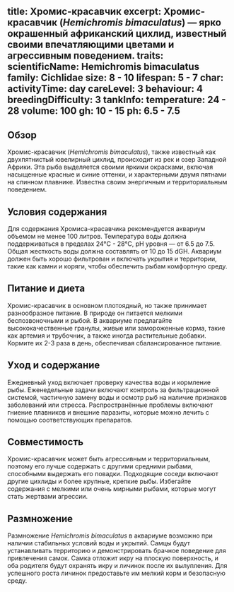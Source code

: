 title: Хромис-красавчик
excerpt: Хромис-красавчик (*Hemichromis bimaculatus*) — ярко окрашенный африканский цихлид, известный своими впечатляющими цветами и агрессивным поведением.
traits:
    scientificName: Hemichromis bimaculatus
    family: Cichlidae
    size: 8 - 10
    lifespan: 5 - 7
char:
    activityTime: day
    careLevel: 3
    behaviour: 4
    breedingDifficulty: 3
tankInfo:
    temperature: 24 - 28
    volume: 100
    gh: 10 - 15
    ph: 6.5 - 7.5
---

## Обзор
Хромис-красавчик (*Hemichromis bimaculatus*), также известный как двухпятнистый ювелирный цихлид, происходит из рек и озер Западной Африки. Эта рыба выделяется своими яркими окрасками, включая насыщенные красные и синие оттенки, и характерными двумя пятнами на спинном плавнике. Известна своим энергичным и территориальным поведением.

## Условия содержания
Для содержания Хромиса-красавчика рекомендуется аквариум объемом не менее 100 литров. Температура воды должна поддерживаться в пределах 24°C - 28°C, pH уровня — от 6.5 до 7.5. Общая жесткость воды должна составлять от 10 до 15 dGH. Аквариум должен быть хорошо фильтрован и включать укрытия и территории, такие как камни и коряги, чтобы обеспечить рыбам комфортную среду.

## Питание и диета
Хромис-красавчик в основном плотоядный, но также принимает разнообразное питание. В природе он питается мелкими беспозвоночными и рыбой. В аквариуме предлагайте высококачественные гранулы, живые или замороженные корма, такие как артемия и трубочник, а также иногда растительные добавки. Кормите их 2-3 раза в день, обеспечивая сбалансированное питание.

## Уход и содержание
Ежедневный уход включает проверку качества воды и кормление рыбы. Еженедельные задачи включают контроль за фильтрационной системой, частичную замену воды и осмотр рыб на наличие признаков заболеваний или стресса. Распространённые проблемы включают гниение плавников и внешние паразиты, которые можно лечить с помощью соответствующих препаратов.

## Совместимость
Хромис-красавчик может быть агрессивным и территориальным, поэтому его лучше содержать с другими средними рыбами, способными выдержать его повадки. Подходящие соседи включают другие цихлиды и более крупные, крепкие рыбы. Избегайте содержания с мелкими или очень мирными рыбами, которые могут стать жертвами агрессии.

## Размножение
Размножение *Hemichromis bimaculatus* в аквариуме возможно при наличии стабильных условий воды и укрытий. Самцы будут устанавливать территорию и демонстрировать брачное поведение для привлечения самок. Самка отложит икру на плоскую поверхность, и оба родителя будут охранять икру и личинок после их вылупления. Для успешного роста личинок предоставьте им мелкий корм и безопасную среду.